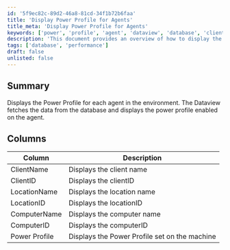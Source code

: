 ```yaml
---
id: '5f9ec82c-89d2-46a8-81cd-34f1b72b6faa'
title: 'Display Power Profile for Agents'
title_meta: 'Display Power Profile for Agents'
keywords: ['power', 'profile', 'agent', 'dataview', 'database', 'client', 'computer']
description: 'This document provides an overview of how to display the power profile for each agent in the environment. It details the data fetched from the database and how it is presented in a dataview format, including descriptions of each column displayed.'
tags: ['database', 'performance']
draft: false
unlisted: false
---
```

## Summary

Displays the Power Profile for each agent in the environment. The Dataview fetches the data from the database and displays the power profile enabled on the agent.

## Columns

| Column         | Description                          |
|----------------|--------------------------------------|
| ClientName     | Displays the client name             |
| ClientID       | Displays the clientID                |
| LocationName   | Displays the location name           |
| LocationID     | Displays the locationID              |
| ComputerName   | Displays the computer name           |
| ComputerID     | Displays the computerID              |
| Power Profile   | Displays the Power Profile set on the machine |













